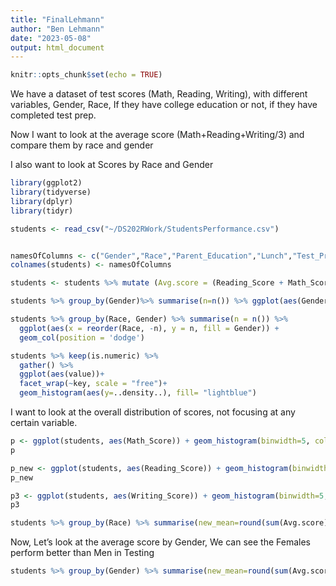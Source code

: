 ---
title: "FinalLehmann"
author: "Ben Lehmann"
date: "2023-05-08"
output: html_document
---

```{r setup, include=FALSE}
knitr::opts_chunk$set(echo = TRUE)
```

We have a dataset of test scores (Math, Reading, Writing), with different variables, Gender, Race, If they have college education or not, if they have completed test prep.

Now I want to look at the average score (Math+Reading+Writing/3) and compare them by race and gender

I also want to look at Scores by Race and Gender



```{r}
library(ggplot2)
library(tidyverse)
library(dplyr)
library(tidyr)
```

```{r}
students <- read_csv("~/DS202RWork/StudentsPerformance.csv")


namesOfColumns <- c("Gender","Race","Parent_Education","Lunch","Test_Prep","Math_Score","Reading_Score","Writing_Score")
colnames(students) <- namesOfColumns

students <- students %>% mutate (Avg.score = (Reading_Score + Math_Score + Writing_Score)/3)
```
```{r}
students %>% group_by(Gender)%>% summarise(n=n()) %>% ggplot(aes(Gender,n,fill=Gender))+geom_col()
```
```{r}
students %>% group_by(Race, Gender) %>% summarise(n = n()) %>% 
  ggplot(aes(x = reorder(Race, -n), y = n, fill = Gender)) + 
  geom_col(position = 'dodge')
```

```{r}
students %>% keep(is.numeric) %>%
  gather() %>%
  ggplot(aes(value))+
  facet_wrap(~key, scale = "free")+
  geom_histogram(aes(y=..density..), fill= "lightblue")
```
I want to look at the overall distribution of scores, not focusing at any certain variable.




```{r}
p <- ggplot(students, aes(Math_Score)) + geom_histogram(binwidth=5, color="black", aes(fill=Gender))
p
```
```{r}
p_new <- ggplot(students, aes(Reading_Score)) + geom_histogram(binwidth=5, color="black", aes(fill=Gender))
p_new
```
```{r}
p3 <- ggplot(students, aes(Writing_Score)) + geom_histogram(binwidth=5, color="black", aes(fill=Gender))
p3
```
```{r}
students %>% group_by(Race) %>% summarise(new_mean=round(sum(Avg.score)/n(),2)) %>% ggplot(aes(Race,new_mean,fill=Race))+geom_bar(stat='identity')+geom_text(aes(label = new_mean)) + ylab("Mean Test Score")
```

Now, Let's look at the average score by Gender, We can see the Females perform better than Men in Testing

```{r}
students %>% group_by(Gender) %>% summarise(new_mean=round(sum(Avg.score)/n(),2)) %>% ggplot(aes(Gender,new_mean,fill=Gender))+geom_bar(stat='identity')+geom_text(aes(label = new_mean))
```




